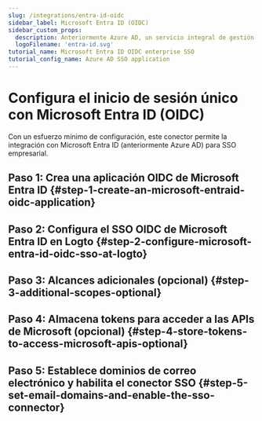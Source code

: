 ```yaml
---
slug: /integrations/entra-id-oidc
sidebar_label: Microsoft Entra ID (OIDC)
sidebar_custom_props:
  description: Anteriormente Azure AD, un servicio integral de gestión de identidades basado en la nube.
  logoFilename: 'entra-id.svg'
tutorial_name: Microsoft Entra ID OIDC enterprise SSO
tutorial_config_name: Azure AD SSO application
---
```




# Configura el inicio de sesión único con Microsoft Entra ID (OIDC)

Con un esfuerzo mínimo de configuración, este conector permite la integración con Microsoft Entra ID (anteriormente Azure AD) para SSO empresarial.

<GuideTip />

## Paso 1: Crea una aplicación OIDC de Microsoft Entra ID \{#step-1-create-an-microsoft-entraid-oidc-application}

<Step1 />

## Paso 2: Configura el SSO OIDC de Microsoft Entra ID en Logto \{#step-2-configure-microsoft-entra-id-oidc-sso-at-logto}

<Step2 />

## Paso 3: Alcances adicionales (opcional) \{#step-3-additional-scopes-optional}

<Step3 />

## Paso 4: Almacena tokens para acceder a las APIs de Microsoft (opcional) \{#step-4-store-tokens-to-access-microsoft-apis-optional}

<Step4 />

## Paso 5: Establece dominios de correo electrónico y habilita el conector SSO \{#step-5-set-email-domains-and-enable-the-sso-connector}

<Step5 />
